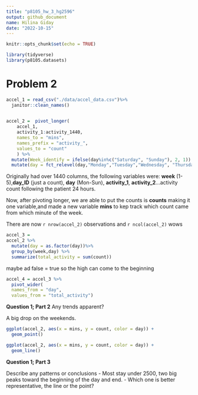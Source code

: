 ```yaml
---
title: "p8105_hw_3_hg2596"
output: github_document
name: Hilina Giday
date: "2022-10-15"
---
```


```r
knitr::opts_chunk$set(echo = TRUE)
```

```r
library(tidyverse)
library(p8105.datasets)
```

# Problem 2 

```r
accel_1 = read_csv("./data/accel_data.csv")%>%
  janitor::clean_names() 
  
```

```r

accel_2 =  pivot_longer(
    accel_1, 
    activity_1:activity_1440,
    names_to = "mins",  
    names_prefix = "activity_",
    values_to = "count"
    ) %>%
  mutate(Week_identify = ifelse(day%in%c("Saturday", "Sunday"), 2, 1)) %>%
  mutate(day = fct_relevel(day,"Monday","Tuesday","Wednesday", "Thursday", "Friday","Saturday", "Sunday"))
```

Originally had over 1440 columns, the following variables were: **week** (1-5),**day_ID** (just a count), **day** (Mon-Sun), **activity_1**, **activity_2**...activity count following the patient 24 hours. 

Now, after pivoting longer, we are able to put the counts is **counts** making it one variable,and made a new variable **mins** to kep track which count came from which minute of the week.  

There are now `r nrow(accel_2)` observations and `r ncol(accel_2) `  wows


```r
accel_3 = 
accel_2 %>%
  mutate(day = as.factor(day))%>%
  group_by(week,day) %>%
  summarize(total_activity = sum(count))
```

maybe ad false = true so the high can come to the beginning 
```r
accel_4 = accel_3 %>%
  pivot_wider(
  names_from = "day", 
  values_from = "total_activity")
```

**Question 1; Part 2**
Any trends apparent? 

A big drop on the weekends.


```r
ggplot(accel_2, aes(x = mins, y = count, color = day)) + 
  geom_point()
```

```r
ggplot(accel_2, aes(x = mins, y = count, color = day)) + 
  geom_line()
```

**Question 1; Part 3**

Describe any patterns or conclusions 
- Most stay under 2500, two big peaks toward the beginning of the day and end. 
- Which one is better representative, the line or the point? 